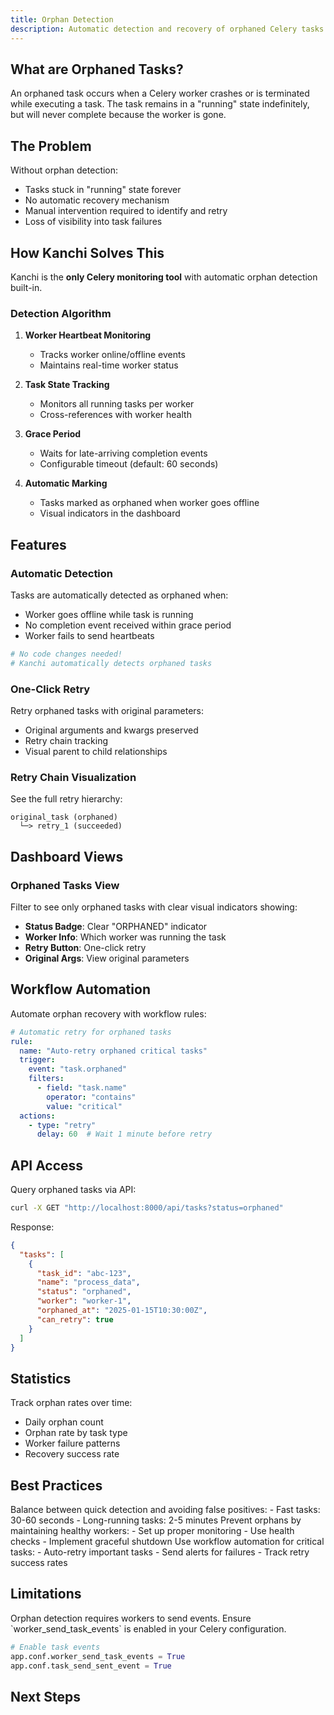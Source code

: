 ```yaml
---
title: Orphan Detection
description: Automatic detection and recovery of orphaned Celery tasks
---
```



## What are Orphaned Tasks?

An orphaned task occurs when a Celery worker crashes or is terminated while executing a task. The task remains in a "running" state indefinitely, but will never complete because the worker is gone.

## The Problem

Without orphan detection:
- Tasks stuck in "running" state forever
- No automatic recovery mechanism
- Manual intervention required to identify and retry
- Loss of visibility into task failures

## How Kanchi Solves This

Kanchi is the **only Celery monitoring tool** with automatic orphan detection built-in.

### Detection Algorithm

1. **Worker Heartbeat Monitoring**
   - Tracks worker online/offline events
   - Maintains real-time worker status

2. **Task State Tracking**
   - Monitors all running tasks per worker
   - Cross-references with worker health

3. **Grace Period**
   - Waits for late-arriving completion events
   - Configurable timeout (default: 60 seconds)

4. **Automatic Marking**
   - Tasks marked as orphaned when worker goes offline
   - Visual indicators in the dashboard

## Features

### Automatic Detection

Tasks are automatically detected as orphaned when:
- Worker goes offline while task is running
- No completion event received within grace period
- Worker fails to send heartbeats

```python
# No code changes needed!
# Kanchi automatically detects orphaned tasks
```

### One-Click Retry

Retry orphaned tasks with original parameters:

- Original arguments and kwargs preserved
- Retry chain tracking
- Visual parent to child relationships

### Retry Chain Visualization

See the full retry hierarchy:

```
original_task (orphaned)
  └─> retry_1 (succeeded)
```

## Dashboard Views

### Orphaned Tasks View

Filter to see only orphaned tasks with clear visual indicators showing:

- **Status Badge**: Clear "ORPHANED" indicator
- **Worker Info**: Which worker was running the task
- **Retry Button**: One-click retry
- **Original Args**: View original parameters

## Workflow Automation

Automate orphan recovery with workflow rules:

```yaml
# Automatic retry for orphaned tasks
rule:
  name: "Auto-retry orphaned critical tasks"
  trigger:
    event: "task.orphaned"
    filters:
      - field: "task.name"
        operator: "contains"
        value: "critical"
  actions:
    - type: "retry"
      delay: 60  # Wait 1 minute before retry
```

<Card href="/docs/core/workflow-automation" title="Workflow Automation" description="Learn more about automating orphan recovery" />

## API Access

Query orphaned tasks via API:

```bash
curl -X GET "http://localhost:8000/api/tasks?status=orphaned"
```

Response:

```json
{
  "tasks": [
    {
      "task_id": "abc-123",
      "name": "process_data",
      "status": "orphaned",
      "worker": "worker-1",
      "orphaned_at": "2025-01-15T10:30:00Z",
      "can_retry": true
    }
  ]
}
```

## Statistics

Track orphan rates over time:

- Daily orphan count
- Orphan rate by task type
- Worker failure patterns
- Recovery success rate

<Card href="/docs/features/analytics" title="Analytics" description="View orphan detection analytics" />

## Best Practices

<Accordions>
  <Accordion title="Set appropriate grace periods">
    Balance between quick detection and avoiding false positives:
    - Fast tasks: 30-60 seconds
    - Long-running tasks: 2-5 minutes
  </Accordion>

  <Accordion title="Monitor worker health">
    Prevent orphans by maintaining healthy workers:
    - Set up proper monitoring
    - Use health checks
    - Implement graceful shutdown
  </Accordion>

  <Accordion title="Automate recovery">
    Use workflow automation for critical tasks:
    - Auto-retry important tasks
    - Send alerts for failures
    - Track retry success rates
  </Accordion>
</Accordions>

## Limitations

<Callout type="warn">
Orphan detection requires workers to send events. Ensure `worker_send_task_events` is enabled in your Celery configuration.
</Callout>

```python
# Enable task events
app.conf.worker_send_task_events = True
app.conf.task_send_sent_event = True
```

## Next Steps

<Cards>
  <Card href="/docs/core/worker-health" title="Worker Health Monitoring" description="Monitor worker health to prevent orphans" />
  <Card href="/docs/core/workflow-automation" title="Workflow Automation" description="Automate orphan recovery" />
</Cards>
